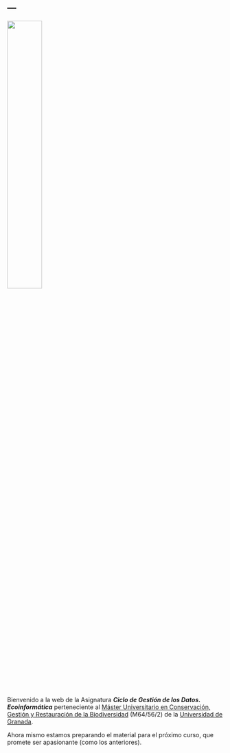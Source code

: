 ---
---


![](assets/images/logo-azul.png){fig-align="center" width=40%}


Bienvenido a la web de la Asignatura ***Ciclo de Gestión de los Datos. Ecoinformática*** perteneciente al [Máster Universitario en Conservación, Gestión y Restauración de la Biodiversidad](https://www.ugr.es/estudiantes/master-doctorados/master-universitario-conservacion-gestion-restauracion-biodiversidad) (M64/56/2) de la [Universidad de Granada](https://www.ugr.es/).

Ahora mismo estamos preparando el material para el próximo curso, que promete ser apasionante (como los anteriores). 
